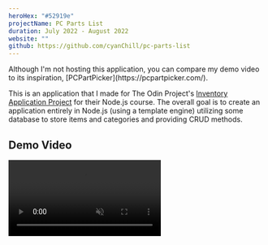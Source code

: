 ```yaml
---
heroHex: "#52919e"
projectName: PC Parts List
duration: July 2022 - August 2022
website: ""
github: https://github.com/cyanChill/pc-parts-list
---
```


<MdxNotice>
  Although I'm not hosting this application, you can compare my demo video to
  its inspiration, [PCPartPicker](https://pcpartpicker.com/).
</MdxNotice>

This is an application that I made for The Odin Project's [Inventory Application Project](https://www.theodinproject.com/lessons/nodejs-inventory-application) for their Node.js course. The overall goal is to create an application entirely in Node.js (using a template engine) utilizing some database to store items and categories and providing CRUD methods.

## Demo Video

<video src="/projects/pc-parts-list/demo.mp4" controls muted />

## Building the Application

### Setup

I utilized [`express-generator`](https://expressjs.com/en/starter/generator.html) as a template to build my project. I decided to replace `EJS` with `Pug` due to using it in previous assignments provided by The Odin Project and wanting to familiarize myself with it more. To store the bulk of the data my application would have, I utilized `MongoDB` to store the text-content (PC lists, brands, items, categories) and `Multer` to store images locally (hence why this application isn't being hosted). For MongoDB, I utilized `Mongoose` as an interface to easily interact with the database.

### Challenge 1: Saving PC Build Components When Adding Parts

The first challenge that I faced was figuring out how I would "remember" a build list that the user is currently working on. How I would normally do this if working in HTML or React is to utilize local storage. The problem is that that doesn't exist in Node.js as the Window object doesn't exist. My initial solution was to use the `node-localstorage` package, however the package relies on a file to be created to mimic local storage.

I then turned to the alternative of utilizing cookies, which is something supported natively with Express and like with local storage, can be used to store data.

### Mongoose

Something that I learned more about during the process of creating this application is the capabilities of Mongoose, the interface used to interact with MongoDB. I knew from the past of advantages such as being able to call directly on a schema object to do our querying along with defining the schema in our files. Something I learned was the ability to create virtual properties which don't exist on the database but are created on our server. In addition, I learned that when we define relations between objects in different schemas through their "id", we can replace/populate that "id" value with the actual schema object it's associated with. This helps reduce the overall calls to the database by doing what would be done in 2 different database calls into 1.

### Challenge 2: Allowing Users to Update or Delete a PC Build List They Created

As part of the CRUD operations, we want to give users the ability to manipulate their own PC build lists. This means we need to figure out a way to make sure that a build can only be updated or deleted by its creator. The solution I landed upon is to add a password field when the user creates a build. This is something the user will need to remember to update or delete their builds. When someone views an individual build, there'll be buttons to update or delete, both requiring a password to go further.

Then come the other issue is how we would handle updating a build since it follows a similar logic to creating a build, and we would need to make sure we can update the build without the need to re-entering the password every time we want to update a component. I kind of answered my own question, but I ended up using cookies to do this.

## Improving the Application

### Improvement 1: Adding Image Upload

Up to this point, how we handled images provided to us for build images and product images are through URLs the user provides (from images on the web). To fix this issue, adding image upload would be greatly beneficial for the user experience. To do this, we'll be using [`Multer`](https://github.com/expressjs/multer), which is primarily used for uploading files. All that's needed is the following code to set up Multer:

```javascript
const { v4: uuidv4 } = require("uuid");
// Multer Logic
const multer = require("multer");
const storage = multer.diskStorage({
  destination: (req, file, cb) => {
    cb(null, "./public/data/uploads");
  },
  filename: (req, file, cb) => {
    cb(null, `${uuidv4()}.${file.mimetype.split("/")[1]}`);
  },
});

exports.upload = multer({ storage: storage });
```

To upload an image, we use a middleware where we specify the key in the form data containing the image data (in our case, it's "img"):

```javascript
upload.single("img");
```

But this isn't as far as we can go. We can go further by improving the image format that's stored on our server. The `.webp` image format provides an equally impressive quality compared to `.png` at a smaller size. To do this, we need to change our logic a bit. Instead of instantly storing the image to our server through our middleware, we want to store the image in memory. The code from earlier is now replaced with:

```javascript
// Multer Logic
const multer = require("multer");
// Save file data into buffer instead of creating it (for efficiency)
exports.upload = multer({ storage: multer.memoryStorage() });
```

We then require an external library, in our case, `ffmpeg` to do the image conversion for us.

### Improvement 2: Adding Some PWA Features

PWA stands for "Progressive Web Apps" and is a type of application built to work on both mobile and desktop devices. This may include adding features such as using the device's camera, accessing their storage for uploads, or location data if our application requires it. One of the additional features of PWA includes some offline support. With offline support, I can see some possibilities of where this can be useful. We can cache build lists, product pages, etc. once we visit them.

What we use to enable PWA features is [Workbox](https://developer.chrome.com/docs/workbox/). To add some offline support to our application, we need to use **service workers**. Giving functionality to these service workers is made simple by using Workbox.

- The `pwa.js` file does the registering of the service worker with the functionality found in the `service-worker.js`.
- A good resource to get into PWA is found from Google's [web.dev docs](https://web.dev/learn/pwa/).

## Overall Learnings

1. Creating an application entirely in Node.js using a template engine to handle the front end.
2. Mongoose's feature of creating virtuals to create properties that don't exist on the database but are available to the server.
3. Mongoose's feature to populate relations between tables.
4. Getting familiar with Multer with storing images in memory instead of directly to disk.
5. Learning how we could convert images using ffmpeg.
6. Using Workbox to add caching to our application for offline support & PWA features.
